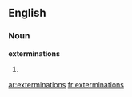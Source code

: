 ==English==

===Noun===
'''exterminations'''

# {{plural of|[[extermination]]}}

[[ar:exterminations]]
[[fr:exterminations]]